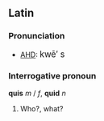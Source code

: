 ==Latin==
===Pronunciation===
*[[AHD]]: <big> kw&#275;&prime; s </big>

===Interrogative pronoun===
'''quis''' ''m'' / ''f'', '''quid''' ''n''
# Who?, what?